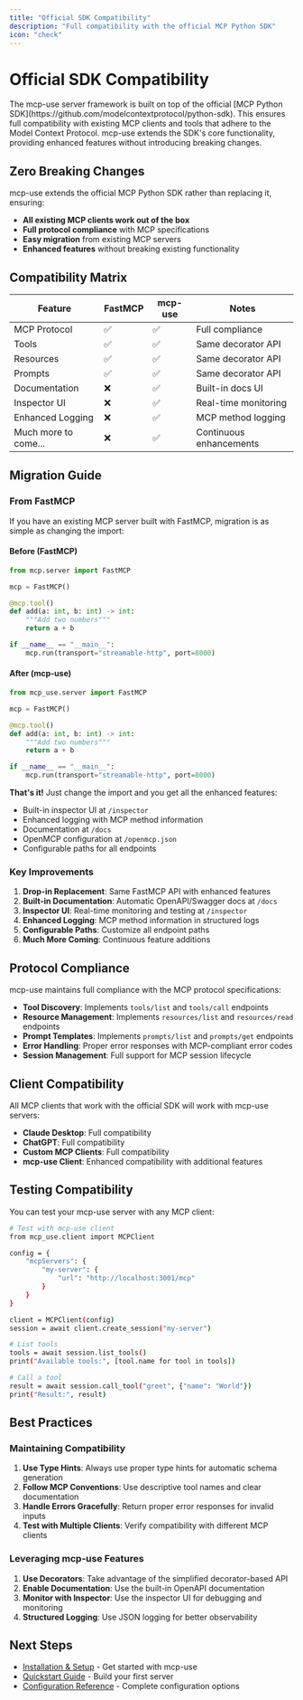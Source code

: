 ```yaml
---
title: "Official SDK Compatibility"
description: "Full compatibility with the official MCP Python SDK"
icon: "check"
---
```


# Official SDK Compatibility

<Card title="" img="./images/MCP.jpg" horizontal="true"/>

<Info>
The mcp-use server framework is built on top of the official [MCP Python SDK](https://github.com/modelcontextprotocol/python-sdk). This ensures full compatibility with existing MCP clients and tools that adhere to the Model Context Protocol. mcp-use extends the SDK's core functionality, providing enhanced features without introducing breaking changes.
</Info>

## Zero Breaking Changes

mcp-use extends the official MCP Python SDK rather than replacing it, ensuring:

- **All existing MCP clients work out of the box**
- **Full protocol compliance** with MCP specifications
- **Easy migration** from existing MCP servers
- **Enhanced features** without breaking existing functionality

## Compatibility Matrix

| Feature | FastMCP | mcp-use | Notes |
|---------|---------|---------|-------|
| MCP Protocol | ✅ | ✅ | Full compliance |
| Tools | ✅ | ✅ | Same decorator API |
| Resources | ✅ | ✅ | Same decorator API |
| Prompts | ✅ | ✅ | Same decorator API |
| Documentation | ❌ | ✅ | Built-in docs UI |
| Inspector UI | ❌ | ✅ | Real-time monitoring |
| Enhanced Logging | ❌ | ✅ | MCP method logging |
| Much more to come... | ❌ | ✅ | Continuous enhancements |

## Migration Guide

### From FastMCP

If you have an existing MCP server built with FastMCP, migration is as simple as changing the import:

#### Before (FastMCP)

```python highlight={1,5}
from mcp.server import FastMCP

mcp = FastMCP()

@mcp.tool()
def add(a: int, b: int) -> int:
    """Add two numbers"""
    return a + b

if __name__ == "__main__":
    mcp.run(transport="streamable-http", port=8000)
```

#### After (mcp-use)

```python highlight={1,5}
from mcp_use.server import FastMCP

mcp = FastMCP()

@mcp.tool()
def add(a: int, b: int) -> int:
    """Add two numbers"""
    return a + b

if __name__ == "__main__":
    mcp.run(transport="streamable-http", port=8000)
```

**That's it!** Just change the import and you get all the enhanced features:
- Built-in inspector UI at `/inspector`
- Enhanced logging with MCP method information
- Documentation at `/docs`
- OpenMCP configuration at `/openmcp.json`
- Configurable paths for all endpoints

### Key Improvements

1. **Drop-in Replacement**: Same FastMCP API with enhanced features
2. **Built-in Documentation**: Automatic OpenAPI/Swagger docs at `/docs`
3. **Inspector UI**: Real-time monitoring and testing at `/inspector`
4. **Enhanced Logging**: MCP method information in structured logs
5. **Configurable Paths**: Customize all endpoint paths
6. **Much More Coming**: Continuous feature additions

## Protocol Compliance

mcp-use maintains full compliance with the MCP protocol specifications:

- **Tool Discovery**: Implements `tools/list` and `tools/call` endpoints
- **Resource Management**: Implements `resources/list` and `resources/read` endpoints
- **Prompt Templates**: Implements `prompts/list` and `prompts/get` endpoints
- **Error Handling**: Proper error responses with MCP-compliant error codes
- **Session Management**: Full support for MCP session lifecycle

## Client Compatibility

All MCP clients that work with the official SDK will work with mcp-use servers:

- **Claude Desktop**: Full compatibility
- **ChatGPT**: Full compatibility
- **Custom MCP Clients**: Full compatibility
- **mcp-use Client**: Enhanced compatibility with additional features

## Testing Compatibility

You can test your mcp-use server with any MCP client:

```bash
# Test with mcp-use client
from mcp_use.client import MCPClient

config = {
    "mcpServers": {
        "my-server": {
            "url": "http://localhost:3001/mcp"
        }
    }
}

client = MCPClient(config)
session = await client.create_session("my-server")

# List tools
tools = await session.list_tools()
print("Available tools:", [tool.name for tool in tools])

# Call a tool
result = await session.call_tool("greet", {"name": "World"})
print("Result:", result)
```

## Best Practices

### Maintaining Compatibility

1. **Use Type Hints**: Always use proper type hints for automatic schema generation
2. **Follow MCP Conventions**: Use descriptive tool names and clear documentation
3. **Handle Errors Gracefully**: Return proper error responses for invalid inputs
4. **Test with Multiple Clients**: Verify compatibility with different MCP clients

### Leveraging mcp-use Features

1. **Use Decorators**: Take advantage of the simplified decorator-based API
2. **Enable Documentation**: Use the built-in OpenAPI documentation
3. **Monitor with Inspector**: Use the inspector UI for debugging and monitoring
4. **Structured Logging**: Use JSON logging for better observability

## Next Steps

- [Installation & Setup](/python/server/installation) - Get started with mcp-use
- [Quickstart Guide](/python/server/quickstart) - Build your first server
- [Configuration Reference](/python/server/configuration) - Complete configuration options
